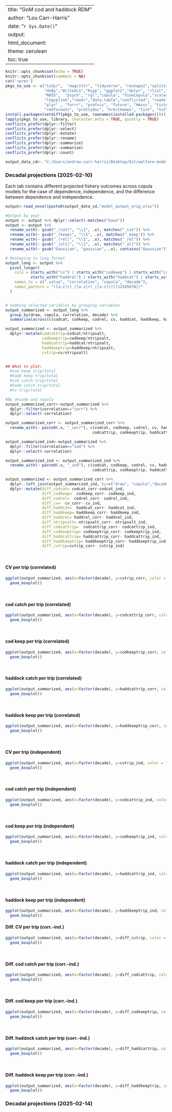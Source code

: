 

---
title: "GoM cod and haddock RDM"
author: "Lou Carr-Harris"
date: "`r Sys.Date()`"
output: 
  html_document:
    theme: cerulean
    toc: true
---

```r
knitr::opts_chunk$set(echo = TRUE)
knitr::opts_chunk$set(comment = NA)
cat('<pre>')
pkgs_to_use <- c("tidyr",  "magrittr", "tidyverse", "reshape2","splitstackshape",
                 "doBy","WriteXLS","Rcpp", "ggplot2","dplyr", "rlist","fitdistrplus",
                 "MASS",  "psych", "rgl","copula", "VineCopula","scales","univariateML",
                 "logspline","readr","data.table","conflicted", "readxl", "writexl", "stringr",
                 "plyr" , "furrr", "profvis", "future", "Hmisc", "tictoc", "sjPlot", "gridExtra", 
                 "rmdformats", "prettydoc", "hrbrthemes", "tint", "tufte", "knitr", "hrbrthemes", "ggpubr")
install.packages(setdiff(pkgs_to_use, rownames(installed.packages())))  
lapply(pkgs_to_use, library, character.only = TRUE, quietly = TRUE)
conflicts_prefer(dplyr::filter)
conflicts_prefer(dplyr::select)
conflicts_prefer(dplyr::mutate)
conflicts_prefer(dplyr::rename)
conflicts_prefer(dplyr::summarize)
conflicts_prefer(dplyr::summarise)
conflicts_prefer(dplyr::count)

output_data_cd<- "C:/Users/andrew.carr-harris/Desktop/Git/welfare-model-GoM/newest_version/output_data/"
```

### Decadal projections (2025-02-10) {.tabset}
Each tab contains different projected fishery outcomes across copula models for the case of dependence, independence, and the difference between dependence and independence. 
```r
output<-read_excel(paste0(output_data_cd,"model_output_orig.xlsx"))  

#Output by year
output <- output %>% dplyr::select(-matches("base"))
output <- output %>%
  rename_with(~ gsub("_(cat)", "\\1", .x), matches("_cat")) %>%
  rename_with(~ gsub("_(keep)", "\\1", .x), matches("_keep")) %>%
  rename_with(~ gsub("_(rel)", "\\1", .x), matches("_rel")) %>%
  rename_with(~ gsub("_(alt)", "\\1", .x), matches("_alt")) %>% 
  rename_with(~ gsub("Gaussian", "gaussian", .x), contains("Gaussian"))

# Reshaping to long format
output_long <- output %>%
  pivot_longer(
    cols = starts_with("cv") | starts_with("codkeep") | starts_with("codrel") | starts_with("haddkeep") |
           starts_with("haddrel") | starts_with("haddcat") | starts_with("codcat") | starts_with("ntripsalt"),  # Select columns to reshape
    names_to = c(".value", "correlation", "copula", "decade"), 
    names_pattern = "([a-z]+)_([a-z]+)_([a-z]+)([12345678])"  
  )


# Summing selected variables by grouping variables
output_summarized <- output_long %>%
  group_by(draw, copula, correlation, decade) %>%
  summarise(across(c(codcat, codkeep, codrel, cv, haddcat, haddkeep, haddrel, ntripsalt), \(x) sum(x, na.rm = TRUE)), .groups="drop")

output_summarized <- output_summarized %>%
  dplyr::mutate(codcattrip=codcat/ntripsalt, 
                codkeeptrip=codkeep/ntripsalt, 
                haddcattrip=haddcat/ntripsalt, 
                haddkeeptrip=haddkeep/ntripsalt, 
                cvtrip=cv/ntripsalt)


## What to plot:
  #cod keep trip/total
  #hadd keep trip/total 
  #cod catch trip/total
  #hadd catch trip/total 
  #cv trip/total

#By decade and copula
output_summarized_corr<-output_summarized %>% 
  dplyr::filter(correlation=="corr") %>% 
  dplyr::select(-correlation)

output_summarized_corr <- output_summarized_corr %>%
  rename_with(~ paste0(.x, "_corr"), c(codcat, codkeep, codrel, cv, haddcat, haddkeep, haddrel, ntripsalt, 
                                      codcattrip, codkeeptrip, haddcattrip, haddkeeptrip, cvtrip))

output_summarized_ind<-output_summarized %>% 
  dplyr::filter(correlation=="ind") %>% 
  dplyr::select(-correlation)

output_summarized_ind <- output_summarized_ind %>%
  rename_with(~ paste0(.x, "_ind"), c(codcat, codkeep, codrel, cv, haddcat, haddkeep, haddrel, ntripsalt, 
                                      codcattrip, codkeeptrip, haddcattrip, haddkeeptrip, cvtrip))

output_summarized <- output_summarized_corr %>% 
  dplyr::left_join(output_summarized_ind, by=c("draw", "copula","decade" )) %>% 
  dplyr::mutate(diff_codcat= codcat_corr-codcat_ind,
                diff_codkeep=  codkeep_corr- codkeep_ind,
                diff_codrel=  codrel_corr- codrel_ind,
                diff_cv=  cv_corr- cv_ind,
                diff_haddcat=  haddcat_corr- haddcat_ind,
                diff_haddkeep= haddkeep_corr- haddkeep_ind,
                diff_haddrel= haddrel_corr- haddrel_ind,
                diff_ntripsalt= ntripsalt_corr- ntripsalt_ind,
                diff_codcattrip=  codcattrip_corr- codcattrip_ind,
                diff_codkeeptrip= codkeeptrip_corr- codkeeptrip_ind,
                diff_haddcattrip= haddcattrip_corr- haddcattrip_ind,
                diff_haddkeeptrip= haddkeeptrip_corr- haddkeeptrip_ind,
                diff_cvtrip=cvtrip_corr- cvtrip_ind)

```
<div style="margin-bottom:50px;">
</div>

#### CV per trip (correlated)
```r
  
ggplot(output_summarized, aes(x=factor(decade), y=cvtrip_corr, color = factor(copula)))+
  geom_boxplot() 

```
<div style="margin-bottom:50px;">
</div>

#### cod catch per trip (correlated)
```r
  
ggplot(output_summarized, aes(x=factor(decade), y=codcattrip_corr, color = factor(copula)))+
  geom_boxplot() 

```
<div style="margin-bottom:50px;">
</div>

#### cod keep per trip (correlated)
```r
  
ggplot(output_summarized, aes(x=factor(decade), y=codkeeptrip_corr, color = factor(copula)))+
  geom_boxplot() 

```
<div style="margin-bottom:50px;">
</div>

#### haddock catch per trip (correlated)
```r
  
ggplot(output_summarized, aes(x=factor(decade), y=haddcattrip_corr, color = factor(copula)))+
  geom_boxplot() 

```
<div style="margin-bottom:50px;">
</div>

#### haddock keep per trip (correlated)
```r
  
ggplot(output_summarized, aes(x=factor(decade), y=haddkeeptrip_corr, color = factor(copula)))+
  geom_boxplot() 

```
<div style="margin-bottom:50px;">
</div>

#### CV per trip (independent)
```r
  
ggplot(output_summarized, aes(x=factor(decade), y=cvtrip_ind, color = factor(copula)))+
  geom_boxplot() 
```
<div style="margin-bottom:50px;">
</div>

#### cod catch per trip (independent)
```r
  
ggplot(output_summarized, aes(x=factor(decade), y=codcattrip_ind, color = factor(copula)))+
  geom_boxplot() 

```
<div style="margin-bottom:50px;">
</div>

#### cod keep per trip (independent)
```r
  
ggplot(output_summarized, aes(x=factor(decade), y=codkeeptrip_ind, color = factor(copula)))+
  geom_boxplot() 

```
<div style="margin-bottom:50px;">
</div>

#### haddock catch per trip (independent)
```r
  
ggplot(output_summarized, aes(x=factor(decade), y=haddcattrip_ind, color = factor(copula)))+
  geom_boxplot() 

```
<div style="margin-bottom:50px;">
</div>

#### haddock keep per trip (independent)
```r
  
ggplot(output_summarized, aes(x=factor(decade), y=haddkeeptrip_ind, color = factor(copula)))+
  geom_boxplot() 

```
#### Diff. CV per trip (corr.-ind.)
```r
  
ggplot(output_summarized, aes(x=factor(decade), y=diff_cvtrip, color = factor(copula)))+
  geom_boxplot() 
```
<div style="margin-bottom:50px;">
</div>

#### Diff. cod catch per trip (corr.-ind.)
```r
  
ggplot(output_summarized, aes(x=factor(decade), y=diff_codcattrip, color = factor(copula)))+
  geom_boxplot() 

```
<div style="margin-bottom:50px;">
</div>

#### Diff. cod keep per trip (corr.-ind.)
```r
  
ggplot(output_summarized, aes(x=factor(decade), y=diff_codkeeptrip, color = factor(copula)))+
  geom_boxplot() 

```
<div style="margin-bottom:50px;">
</div>

#### Diff. haddock catch per trip (corr.-ind.)
```r
  
ggplot(output_summarized, aes(x=factor(decade), y=diff_haddcattrip, color = factor(copula)))+
  geom_boxplot() 

```
<div style="margin-bottom:50px;">
</div>

#### Diff. haddock keep per trip (corr.-ind.)
```r
  
ggplot(output_summarized, aes(x=factor(decade), y=diff_haddkeeptrip, color = factor(copula)))+
  geom_boxplot() 

```
### {-}

### Decadal projections (2025-02-14) {.tabset}
